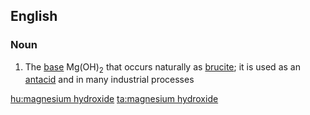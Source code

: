 ==English==

===Noun===
{{wikipedia}}
{{en-noun|sg=[[magnesium]] [[hydroxide]]|-}}

#{{inorganic compound}} The [[base]] Mg(OH)<sub>2</sub> that occurs naturally as [[brucite]]; it is used as an [[antacid]] and in many industrial processes

[[hu:magnesium hydroxide]]
[[ta:magnesium hydroxide]]